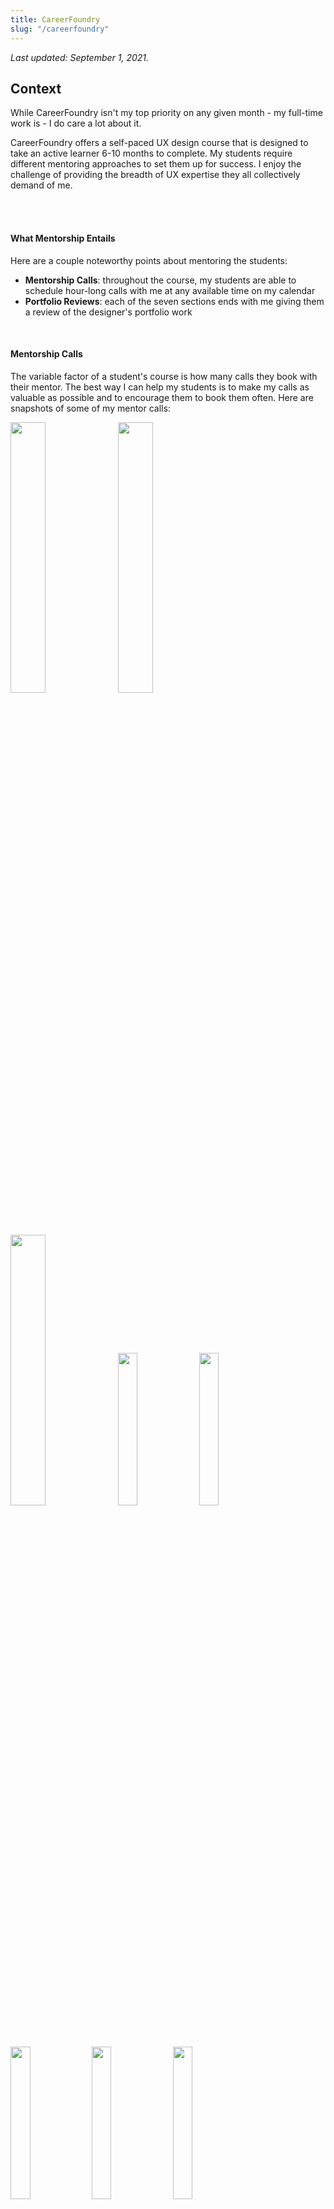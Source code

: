 ```yaml
---
title: CareerFoundry
slug: "/careerfoundry"
---
```


_Last updated: September 1, 2021._

## Context

While CareerFoundry isn't my top priority on any given month - my full-time work is - I do care a lot about it.

CareerFoundry offers a self-paced UX design course that is designed to take an active learner 6-10 months to complete. My students require different mentoring approaches to set them up for success. I enjoy the challenge of providing the breadth of UX expertise they all collectively demand of me.

<br />

<center>
  <object type="image/svg+xml" data="./DemandABreadthOfUXExpertiseAndPersonalization.svg"></object>
</center>

<br />

#### What Mentorship Entails

Here are a couple noteworthy points about mentoring the students:

- **Mentorship Calls**: throughout the course, my students are able to schedule hour-long calls with me at any available time on my calendar
- **Portfolio Reviews**: each of the seven sections ends with me giving them a review of the designer's portfolio work

<br />

#### Mentorship Calls
The variable factor of a student's course is how many calls they book with their mentor. The best way I can help my students is to make my calls as valuable as possible and to encourage them to book them often. Here are snapshots of some of my mentor calls:

<!-- 33.33 - 3
25 - 4
20 - 5
16.665 - 6
14.285 - 7
12.5 - 8 -->

<img src="https://i.imgur.com/c1SHwWg.png" width="33.33%" height="auto" />
<img src="https://i.imgur.com/ik7Ov0o.png?1" width="33.33%" height="auto" />
<img src="https://i.imgur.com/XJph3XS.png" width="33.33%" height="auto" />
<img src="https://i.imgur.com/yldDG9W.png?1" width="25%" height="auto" />
<img src="https://i.imgur.com/fhR8KmS.png" width="25%" height="auto" />
<img src="https://i.imgur.com/2TdvQ05.png?1" width="25%" height="auto" />
<img src="https://i.imgur.com/dJX2Brz.png" width="25%" height="auto" />
<img src="https://i.imgur.com/aOuzroY.png?1" width="25%" height="auto" />
<img src="https://i.imgur.com/ATQgRVa.png?1" width="25%" height="auto" />
<img src="https://i.imgur.com/YcT09wQ.png?1" width="25%" height="auto" />
<img src="https://i.imgur.com/d0znnBB.png" width="25%" height="auto" />

<!--<img src="https://i.imgur.com/fhR8KmS.png" width="20%" height="auto" />
<img src="https://i.imgur.com/ik7Ov0o.png?1" width="16.665%" height="auto" />
<img src="https://i.imgur.com/XJph3XS.png" width="16.665%" height="auto" />
<img src="https://i.imgur.com/yldDG9W.png?1" width="16.665%" height="auto" />
<img src="https://i.imgur.com/fhR8KmS.png" width="16.665%" height="auto" />
<img src="https://i.imgur.com/2TdvQ05.png?1" width="16.665%" height="auto" />
<img src="https://i.imgur.com/dJX2Brz.png" width="16.665%" height="auto" />
<img src="https://i.imgur.com/aOuzroY.png?1" width="14.285%" height="auto" />
<img src="https://i.imgur.com/ATQgRVa.png?1" width="14.285%" height="auto" />
<img src="https://i.imgur.com/YcT09wQ.png?1" width="14.285%" height="auto" />
<img src="https://i.imgur.com/d0znnBB.png" width="14.285%" height="auto" />
<img src="https://i.imgur.com/XJph3XS.png" width="14.285%" height="auto" />
<img src="https://i.imgur.com/ik7Ov0o.png?1" width="14.285%" height="auto" />
<img src="https://i.imgur.com/XJph3XS.png" width="14.285%" height="auto" />
<img src="https://i.imgur.com/yldDG9W.png?1" width="12.5%" height="auto" />
<img src="https://i.imgur.com/fhR8KmS.png" width="12.5%" height="auto" />
<img src="https://i.imgur.com/2TdvQ05.png?1" width="12.5%" height="auto" />
<img src="https://i.imgur.com/dJX2Brz.png" width="12.5%" height="auto" />
<img src="https://i.imgur.com/aOuzroY.png?1" width="12.5%" height="auto" />
<img src="https://i.imgur.com/ATQgRVa.png?1" width="12.5%" height="auto" />
<img src="https://i.imgur.com/YcT09wQ.png?1" width="12.5%" height="auto" />
<img src="https://i.imgur.com/d0znnBB.png" width="12.5%" height="auto" />-->

<br />
<br />

#### Portfolio Reviews

<br />

<center>
  <object type="image/svg+xml" data="./OverviewOfMyPortfolioReviews.svg"></object>
</center>

<br />

#### Summary of My Mentorship
From September, 2020 to July, 2021 in my off hours I logged over 300 hours of design mentorship.

<br />

<center>
  <object type="image/svg+xml" data="./MyMentorshipActivity.svg"></object>
</center>

<br />

## Desired Outcomes As a UX Mentor

Over my time as a mentor, I want my students to achieve continually:

1. Higher course completion rates
2. Shorter times until their first job offer
3. Higher hiring rates
4. Higher starting salaries

<br />

## My Process

For the first eight months I just treated my design mentorship like an off-hours side gig, doing nothing more than gradual improvements to quality of my calls with my students. My process has completely improved since July, 2021, and I have a running article series called _Applying Statistical Process Control to My UX Mentorship_. See a breakdown of the data:
  - <a href="/applying-statistical-process-control-to-my-ux-mentorship-part-1">Part 1</a>
  - Part 2 (Coming Soon)

On a monthly basis, I have my CareerFoundry invoice items transcribed into a spreadsheet where I can extrapolate data for student progress and monitor the impact of improvements I make to my mentorship system. My process is yielding ever more impactful results as I optimize my process.

<br />

#### My Mentorship Calls

Here are the calls I recommend to all my students.

<img src="https://i.imgur.com/JSy1MtB.png" width="100%" height="auto" />

<br />

I keep track of which calls each of my students have had.

<img src="https://i.imgur.com/PKS21JF.png" width="100%" height="auto" />

<br />
<br />

#### Copy Work Done On Calls With Students

Here is one example of an effective exercise that designers <a href="https://learnui.design/blog/5-practical-exercises-learn-ui-design-free.html" target="default">advocate</a> for improving design skills - mimicing the masters to understand their technique. It's an exercise I help my students get accustomed to.

<br />

##### Duolingo

<br />

<img src="./ExcitedGreen.svg" width="25%" height="auto" />
<img src="./ExcitedBlue.svg" width="25%" height="auto" />
<img src="./ExcitedRed.svg" width="25%" height="auto" />
<img src="./ExcitedPurple.svg" width="25%" height="auto" />
<img src="./Green.svg" width="12.5%" height="auto" />
<img src="./AngryGreen.svg" width="12.5%" height="auto" />
<img src="./Blue.svg" width="12.5%" height="auto" />
<img src="./AngryBlue.svg" width="12.5%" height="auto" />
<img src="./Red.svg" width="12.5%" height="auto" />
<img src="./AngryRed.svg" width="12.5%" height="auto" />
<img src="./Purple.svg" width="12.5%" height="auto" />
<img src="./AngryPurple.svg" width="12.5%" height="auto" />

<br />
<br />

| Original | Copy |
| -- | -- |
| <img src="https://i.imgur.com/ivjtKuT.png" width="95%" height="auto" /> | <img src="https://i.imgur.com/7u41teY.png" width="98%" height="auto" /> |

<br />
<br />

<img src="./GreenTravelOwl.svg" width="22%" height="auto" />
<img src="./WhiteTravelOwl.svg" width="22%" height="auto" />
<img src="./GreenAstrobird.svg" width="28%" height="auto" />
<img src="./WhiteAstrobird.svg" width="28%" height="auto" />

<br />
<br />

## My Mentorship Results Thus Far

**I won't have good data for student hiring metrics until the beginning of 2022**, because CF grads typically take up to 6 months to get hired in a UX-related role. Even when I do start getting good data on this, those statistics will be based on my mentorship process from 2020. It will take at least a year to see the results of my mentorship process today.

I _can_ prove, however, that my process is yielding ever more impactful results. See a breakdown of the data in my ongoing article series, **_Applying Statistical Process Control to My UX Mentorship_**:
  - <a href="/applying-statistical-process-control-to-my-ux-mentorship-part-1">Part 1</a>
  - Part 2 (Coming Soon)

<br />

#### Examples of Student Product Design Work
<br />

##### TATO (UX Process and Storytelling)

<iframe
  width="100%"
  height="550px"
  src="https://www.youtube.com/embed/aVX8IPZ8Foc"
  title="YouTube video player"
  frameBorder="0"
  allow="accelerometer; autoplay; clipboard-write; encrypted-media; gyroscope; picture-in-picture"
  allowFullScreen
></iframe>

<br />
<br />

##### RADSURF (UI/ UX)

I was heavily involved with this one.

Click through the <a href="https://www.figma.com/proto/4uIh2KVdYPZjX0Z64OLkcX/RadSurf?node-id=541%3A8263&scaling=scale-down&page-id=0%3A1&starting-point-node-id=541%3A8263" target="default">prototype</a>. (The blue boxes that appear on a click are where you can navigate to new screens.)

<br />

<a href="https://www.figma.com/proto/4uIh2KVdYPZjX0Z64OLkcX/RadSurf?node-id=541%3A8263&scaling=scale-down&page-id=0%3A1&starting-point-node-id=541%3A8263" target="default">
  <img src="Sign Up.png" width="33%" height="auto" /> <img src="Favorites.png" width="33%" height="auto" /> <img src="Explore.png" width="33%" height="auto" />
</a>

<br />
<br />

## Personal Reflection

#### I really enjoy this is the kind of side gig.
I love the opportunity to hone my skills through teaching. I enjoy expanding my network with up-and-coming designers, many of whom will eventually amount to great ones. I love autonomous work. I am in my _element_ innovating with new creations and I get an outlet for that helping my students on their portfolio pieces. None of this was particularly revelatory, though, so I'll expound on my other main takeaways.

<br />

#### I love applying statistical process control to my work.
This was the first time where I've taken a studied and disciplined approach to applying SPC principles I read about to a project. I've been amazed with the outcomes it facilitates. Wherever possible moving forward, for the projects I care about I want to track data and visualize it on a routinely-referenced dashboard.

I've come away from the insights gathered in part <a href="/applying-statistical-process-control-to-my-ux-mentorship-part-1">1</a> of my SPC article series with a few key takeaways.


##### a. The Impact of a Dashboard

Having a dashboard give me the most actionable data (_that I've figured out thus far_) has done more to (1) inform me of where I can improve my process and (2) consider _how_ I might improve my process... than a scrum master or manager could, I believe.


##### b. Data Analytics as a Key Companion Feedback Loop to User Research

As a long-time UX practitioner - mostly of early-stage products - I've associated improved outcomes more with a qualitative feedback loop between users and designers engaging with each other directly. And yet... most of the measurable improvements to my mentorship approach have been **in response to quantitative metrics** and have been **invisible to the students**. _Data_ insights prompted actions that, for the most part, could not have been easily (or even _possibly_) detected through user research. Also, the optimizations I have made so far have for the most part flown under the students' radars. For example:
  - I really doubt my women students have thought of themselves as less assertive and, yet, telling them to be more assertive in utilizing my available time did result in them doing so.
  - My students could not have told me that when they book calls with me and what days they most often schedule with me the way the data does. Also, I'm sure they didn't notice when Monday availability dropped and Wednesday / Thursday availability increased on my schedule. Regardless, this resulted in their booking more calls with me.
  - I'm sure that if I were to ask my students on which month they guess I had compiled a spreadsheet of all the data I have surrounding our mentorship engagement in order to track our progress, they would not know. And yet, it has had measurable improvements on my results and _their_ course outcomes.


##### c. Translating Design to Business Outcomes

**SPC is the best way I know (post launch) to define a system of continuous improvement and translate design into improved business outcomes.** Thus far in my career, I've focused primarily on designing and launching new products. In that context, it's easy to say how design translates to business outcomes. I haven't had as good of an explanation to executives of mature businesses how design translates to more profitable businesses or why design should have a seat at the executive table. Now I can more easily associate metrics to product and service design work.

<br />

